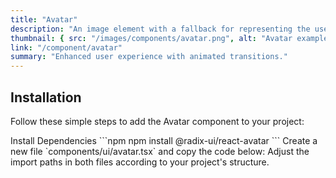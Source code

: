 ```yaml
---
title: "Avatar"
description: "An image element with a fallback for representing the user."
thumbnail: { src: "/images/components/avatar.png", alt: "Avatar example" }
link: "/component/avatar"
summary: "Enhanced user experience with animated transitions."
---
```


<ComponentPreview name="avatar-demo" />

## Installation

Follow these simple steps to add the Avatar component to your project:

<Steps>

<Step>
Install Dependencies
</Step>
```npm
npm install @radix-ui/react-avatar
```

<Step>
Create a new file `components/ui/avatar.tsx` and copy the code below:
</Step>

<CollapsibleSource name="avatar" />

<Step>
Adjust the import paths in both files according to your project's structure.
</Step>

</Steps>